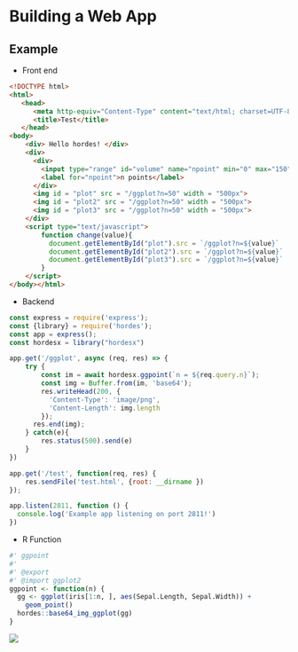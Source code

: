 # Building a Web App

## Example 

+ Front end 

```html 
<!DOCTYPE html>
<html>
   <head>
      <meta http-equiv="Content-Type" content="text/html; charset=UTF-8">
      <title>Test</title>
   </head>
<body>
    <div> Hello hordes! </div>
    <div>
      <div>
        <input type="range" id="volume" name="npoint" min="0" max="150" onchange="change(this.value)">
        <label for="npoint">n points</label>
      </div>
      <img id = "plot" src = "/ggplot?n=50" width = "500px">
      <img id = "plot2" src = "/ggplot?n=50" width = "500px">
      <img id = "plot3" src = "/ggplot?n=50" width = "500px">
    </div>
    <script type="text/javascript">
        function change(value){
          document.getElementById("plot").src = `/ggplot?n=${value}`
          document.getElementById("plot2").src = `/ggplot?n=${value}`
          document.getElementById("plot3").src = `/ggplot?n=${value}`
        }
    </script>
</body></html>
```

+ Backend 

```javascript
const express = require('express');
const {library} = require('hordes');
const app = express();
const hordesx = library("hordesx")

app.get('/ggplot', async (req, res) => {
    try {
        const im = await hordesx.ggpoint(`n = ${req.query.n}`);
        const img = Buffer.from(im, 'base64');
        res.writeHead(200, {
          'Content-Type': 'image/png',
          'Content-Length': img.length
        });
      res.end(img); 
    } catch(e){
        res.status(500).send(e)
    }
})

app.get('/test', function(req, res) {
    res.sendFile('test.html', {root: __dirname })
});

app.listen(2811, function () {
  console.log('Example app listening on port 2811!')
})
```

+ R Function

```r
#' ggpoint
#'
#' @export
#' @import ggplot2
ggpoint <- function(n) {
  gg <- ggplot(iris[1:n, ], aes(Sepal.Length, Sepal.Width)) +
    geom_point()
  hordes::base64_img_ggplot(gg)
}
```

![](img/exampleapp.gif)
